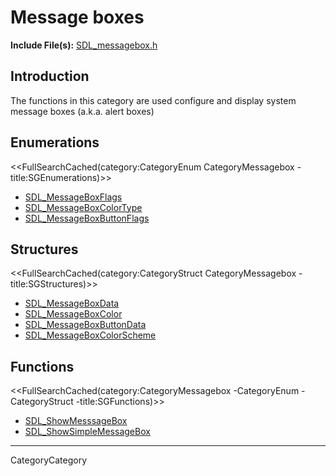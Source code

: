 = Message boxes =
'''Include File(s):''' [https://github.com/libsdl-org/SDL/blob/SDL2/include/SDL_messagebox.h SDL_messagebox.h]

== Introduction ==
The functions in this category are used configure and display system message boxes (a.k.a. alert boxes)

== Enumerations ==
<<FullSearchCached(category:CategoryEnum CategoryMessagebox -title:SGEnumerations)>>
* [[SDL_MessageBoxFlags]]
* [[SDL_MessageBoxColorType]]
* [[SDL_MessageBoxButtonFlags]]

== Structures ==
<<FullSearchCached(category:CategoryStruct CategoryMessagebox -title:SGStructures)>>
* [[SDL_MessageBoxData]]
* [[SDL_MessageBoxColor]]
* [[SDL_MessageBoxButtonData]]
* [[SDL_MessageBoxColorScheme]]

== Functions ==
<<FullSearchCached(category:CategoryMessagebox -CategoryEnum -CategoryStruct -title:SGFunctions)>>
<!-- BEGIN CATEGORY LIST -->
* [[SDL_ShowMesssageBox]]
* [[SDL_ShowSimpleMessageBox]]
<!-- END CATEGORY LIST -->
----
CategoryCategory

